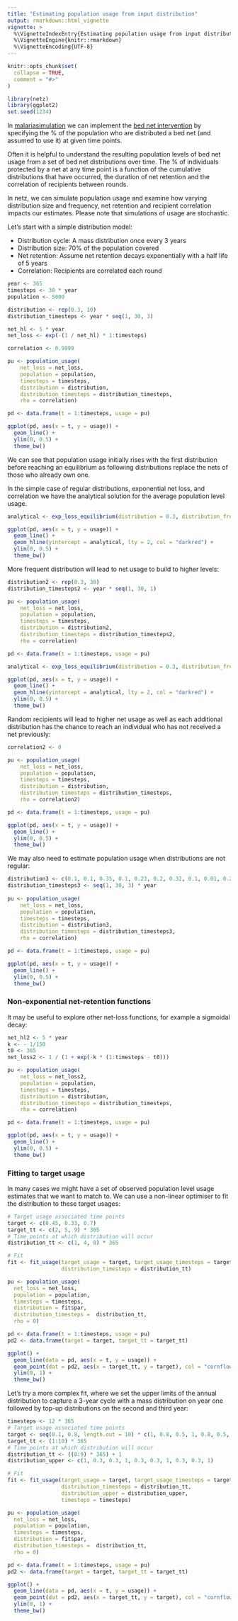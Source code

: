 ```yaml
---
title: "Estimating population usage from input distribution"
output: rmarkdown::html_vignette
vignette: >
  %\VignetteIndexEntry{Estimating population usage from input distribution}
  %\VignetteEngine{knitr::rmarkdown}
  %\VignetteEncoding{UTF-8}
---
```


```r
knitr::opts_chunk$set(
  collapse = TRUE,
  comment = "#>"
)
```

```r
library(netz)
library(ggplot2)
set.seed(1234)
```

In [malariasimulation](https://mrc-ide.github.io/malariasimulation/) we can implement the [bed net intervention](https://mrc-ide.github.io/malariasimulation/articles/VectorControl.html) by specifying
the % of the population who are distributed a bed net (and assumed to use it) at
given time points.

Often it is helpful to understand the resulting population levels of bed net usage from a set of 
bed net distributions over time. The % of individuals protected by a net at any time point is a 
function of the cumulative distributions that have occurred, the duration of net retention and the
correlation of recipients between rounds.

In netz, we can simulate population usage and examine how varying distribution size and frequency,
net retention and recipient correlation impacts our estimates. Please note that simulations of usage
are stochastic.

Let's start with a simple distribution model:

* Distribution cycle: A mass distribution once every 3 years
* Distribution size: 70% of the population covered
* Net retention: Assume net retention decays exponentially with a half life of 5 years
* Correlation: Recipients are correlated each round

```r
year <- 365
timesteps <- 30 * year
population <- 5000

distribution <- rep(0.3, 10)
distribution_timesteps <- year * seq(1, 30, 3)

net_hl <- 5 * year
net_loss <- exp(-(1 / net_hl) * 1:timesteps)

correlation <- 0.9999

pu <- population_usage(
    net_loss = net_loss,
    population = population,
    timesteps = timesteps,
    distribution = distribution,
    distribution_timesteps = distribution_timesteps,
    rho = correlation)

pd <- data.frame(t = 1:timesteps, usage = pu)

ggplot(pd, aes(x = t, y = usage)) +
  geom_line() +
  ylim(0, 0.5) +
  theme_bw()

```

We can see that population usage initially rises with the first distribution  before reaching an equilibrium as following distributions replace the nets of those who already own one.

In the simple case of regular distributions, exponential net loss, and correlation we have the
analytical solution for the average population level usage.

```r
analytical <- exp_loss_equilibrium(distribution = 0.3, distribution_frequency = 3, net_loss_hl = 5)

ggplot(pd, aes(x = t, y = usage)) +
  geom_line() +
  geom_hline(yintercept = analytical, lty = 2, col = "darkred") +
  ylim(0, 0.5) +
  theme_bw()
```

More frequent distribution will lead to net usage to build to higher levels:

```r
distribution2 <- rep(0.3, 30)
distribution_timesteps2 <- year * seq(1, 30, 1)

pu <- population_usage(
    net_loss = net_loss,
    population = population,
    timesteps = timesteps,
    distribution = distribution2,
    distribution_timesteps = distribution_timesteps2,
    rho = correlation)

pd <- data.frame(t = 1:timesteps, usage = pu)

analytical <- exp_loss_equilibrium(distribution = 0.3, distribution_frequency = 1, net_loss_hl = 5)

ggplot(pd, aes(x = t, y = usage)) +
  geom_line() +
  geom_hline(yintercept = analytical, lty = 2, col = "darkred") +
  ylim(0, 0.5) +
  theme_bw()

```
Random recipients will lead to higher net usage as well as each additional distribution has the chance to reach an individual who has not received a net previously:

```r
correlation2 <- 0

pu <- population_usage(
    net_loss = net_loss,
    population = population,
    timesteps = timesteps,
    distribution = distribution,
    distribution_timesteps = distribution_timesteps,
    rho = correlation2)

pd <- data.frame(t = 1:timesteps, usage = pu)

ggplot(pd, aes(x = t, y = usage)) +
  geom_line() +
  ylim(0, 0.5) +
  theme_bw()
```

We may also need to estimate population usage when distributions are not regular:

```r
distribution3 <- c(0.1, 0.1, 0.35, 0.1, 0.23, 0.2, 0.32, 0.1, 0.01, 0.2)
distribution_timesteps3 <- seq(1, 30, 3) * year
  
pu <- population_usage(
    net_loss = net_loss,
    population = population,
    timesteps = timesteps,
    distribution = distribution3,
    distribution_timesteps = distribution_timesteps3,
    rho = correlation)

pd <- data.frame(t = 1:timesteps, usage = pu)

ggplot(pd, aes(x = t, y = usage)) +
  geom_line() +
  ylim(0, 0.5) +
  theme_bw()
```

### Non-exponential net-retention functions

It may be useful to explore other net-loss functions, for example a sigmoidal decay:

```r
net_hl2 <- 5 * year
k <- - 1/150
t0 <- 365
net_loss2 <- 1 / (1 + exp(-k * (1:timesteps - t0)))

pu <- population_usage(
    net_loss = net_loss2,
    population = population,
    timesteps = timesteps,
    distribution = distribution,
    distribution_timesteps = distribution_timesteps,
    rho = correlation)

pd <- data.frame(t = 1:timesteps, usage = pu)

ggplot(pd, aes(x = t, y = usage)) +
  geom_line() +
  ylim(0, 0.5) +
  theme_bw()

```

### Fitting to target usage

In many cases we might have a set of observed population level usage estimates that we want to match to.
We can use a non-linear optimiser to fit the distribution to these target usages:

```r
# Target usage associated time points
target <- c(0.45, 0.33, 0.7)
target_tt <- c(2, 5, 9) * 365
# Time points at which distribution will occur
distribution_tt <- c(1, 4, 8) * 365

# Fit
fit <- fit_usage(target_usage = target, target_usage_timesteps = target_tt,
                 distribution_timesteps = distribution_tt)

pu <- population_usage(
  net_loss = net_loss,
  population = population,
  timesteps = timesteps,
  distribution = fit$par,
  distribution_timesteps =  distribution_tt,
  rho = 0)

pd <- data.frame(t = 1:timesteps, usage = pu)
pd2 <- data.frame(target = target, target_tt = target_tt)

ggplot() +
  geom_line(data = pd, aes(x = t, y = usage)) +
  geom_point(dat = pd2, aes(x = target_tt, y = target), col = "cornflowerblue", size = 3) +
  ylim(0, 1) +
  theme_bw()


```

Let's try a more complex fit, where we set the upper limits of the annual distribution to capture a
3-year cycle with a mass distribution on year one followed by top-up distributions on the second and third year:


```r
timesteps <- 12 * 365
# Target usage associated time points
target <- seq(0.1, 0.8, length.out = 10) * c(1, 0.8, 0.5, 1, 0.8, 0.5, 1, 0.8, 0.5, 1)
target_tt <- (1:10) * 365
# Time points at which distribution will occur
distribution_tt <- ((0:9) * 365) + 1
distribution_upper <- c(1, 0.3, 0.3, 1, 0.3, 0.3, 1, 0.3, 0.3, 1)

# Fit
fit <- fit_usage(target_usage = target, target_usage_timesteps = target_tt,
                 distribution_timesteps = distribution_tt,
                 distribution_upper = distribution_upper, 
                 timesteps = timesteps)

pu <- population_usage(
  net_loss = net_loss,
  population = population,
  timesteps = timesteps,
  distribution = fit$par,
  distribution_timesteps =  distribution_tt,
  rho = 0)

pd <- data.frame(t = 1:timesteps, usage = pu)
pd2 <- data.frame(target = target, target_tt = target_tt)

ggplot() +
  geom_line(data = pd, aes(x = t, y = usage)) +
  geom_point(dat = pd2, aes(x = target_tt, y = target), col = "cornflowerblue", size = 3) +
  ylim(0, 1) +
  theme_bw()


```
